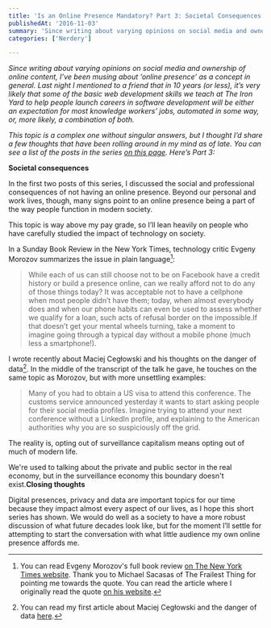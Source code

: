 ```yaml
---
title: 'Is an Online Presence Mandatory? Part 3: Societal Consequences'
publishedAt: '2016-11-03'
summary: 'Since writing about varying opinions on social media and ownership of online content, I’ve been musing about ‘online presence’ as a concept in general. Last night I mentioned to a friend that in 10 ye...'
categories: ['Nerdery']

---
```


*Since writing about varying opinions on social media and ownership of online content, I’ve been musing about ‘online presence’ as a concept in general. Last night I mentioned to a friend that in 10 years (or less), it’s very likely that some of the basic web development skills we teach at The Iron Yard to help people launch careers in software development will be either an expectation for most knowledge workers’ jobs, automated in some way, or, more likely, a combination of both.*

*This topic is a complex one without singular answers, but I thought I’d share a few thoughts that have been rolling around in my mind as of late. You can see a list of the posts in the series [on this page](/blog/is-an-online-presence-mandatory-part-1-social-consequences). Here’s Part 3:*

**Societal consequences**

In the first two posts of this series, I discussed the social and professional consequences of not having an online presence. Beyond our personal and work lives, though, many signs point to an online presence being a part of the way people function in modern society.

This topic is way above my pay grade, so I’ll lean heavily on people who have carefully studied the impact of technology on society.

In a Sunday Book Review in the New York Times, technology critic Evgeny Morozov summarizes the issue in plain language[^1]:

> While each of us can still choose not to be on Facebook have a credit history or build a presence online, can we really afford not to do any of those things today? It was acceptable not to have a cellphone when most people didn’t have them; today, when almost everybody does and when our phone habits can even be used to assess whether we qualify for a loan, such acts of refusal border on the impossible.If that doesn’t get your mental wheels turning, take a moment to imagine going through a typical day without a mobile phone (much less a smartphone!).

I wrote recently about Maciej Cegłowski and his thoughts on the danger of data[^2]. In the middle of the transcript of the talk he gave, he touches on the same topic as Morozov, but with more unsettling examples:

> Many of you had to obtain a US visa to attend this conference. The customs service announced yesterday it wants to start asking people for their social media profiles. Imagine trying to attend your next conference without a LinkedIn profile, and explaining to the American authorities why you are so suspiciously off the grid.

The reality is, opting out of surveillance capitalism means opting out of much of modern life.

We're used to talking about the private and public sector in the real economy, but in the surveillance economy this boundary doesn't exist.**Closing thoughts**

Digital presences, privacy and data are important topics for our time because they impact almost every aspect of our lives, as I hope this short series has shown. We would do well as a society to have a more robust discussion of what future decades look like, but for the moment I’ll settle for attempting to start the conversation with what little audience my own online presence affords me.

[^1]: You can read Evgeny Morozov's full book review [on The New York Times website](http://www.nytimes.com/2014/05/18/books/review/the-naked-future-and-social-physics.html?_r=4). Thank you to Michael Sacasas of The Frailest Thing for pointing me towards the quote. You can read the article where I originally read the quote [on his website](https://thefrailestthing.com/2014/05/19/the-political-perils-of-big-data/).



[^2]: You can read my first article about Maciej Cegłowski and the danger of data [here](/blog/maciej-ceglowski-on-the-danger-of-data).
